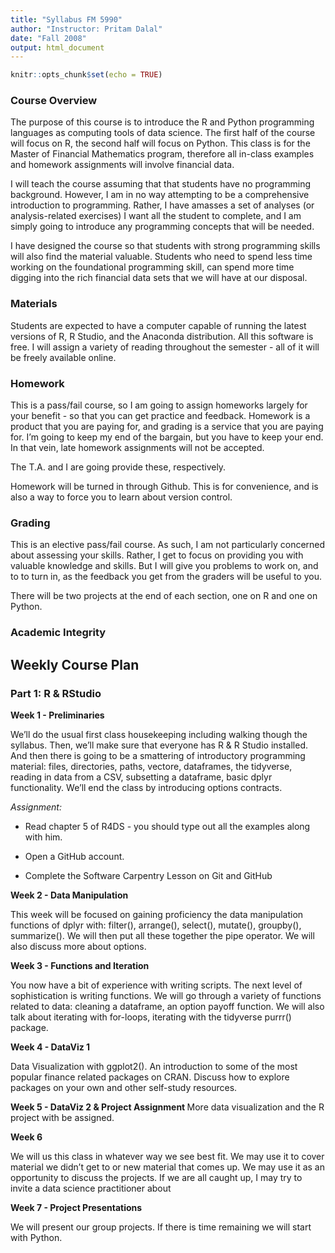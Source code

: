 ```yaml
---
title: "Syllabus FM 5990"
author: "Instructor: Pritam Dalal"
date: "Fall 2008"
output: html_document
---
```


```r
knitr::opts_chunk$set(echo = TRUE)
```

### Course Overview
The purpose of this course is to introduce the R and Python programming languages as computing tools of data science. The first half of the course will focus on R, the second half will focus on Python.  This class is for the Master of Financial Mathematics program, therefore all in-class examples and homework assignments will involve financial data.

I will teach the course assuming that that students have no programming background. However, I am in no way attempting to be a comprehensive introduction to programming.  Rather, I have amasses a set of analyses (or analysis-related exercises) I want all the student to complete, and I am simply going to introduce any programming concepts that will be needed.

I have designed the course so that students with strong programming skills will also find the material valuable.  Students who need to spend less time working on the foundational programming skill, can spend more time digging into the rich financial data sets that we will have at our disposal.


### Materials
Students are expected to have a computer capable of running the latest versions of R, R Studio, and the Anaconda distribution.  All this software is free.  I will assign a variety of reading throughout the semester - all of it will be freely available online. 


### Homework
This is a pass/fail course, so I am going to assign homeworks largely for your benefit - so that you can get practice and feedback.  Homework is a product that you are paying for, and grading is a service that you are paying for.  I'm going to keep my end of the bargain, but you have to keep your end.  In that vein, late homework assignments will not be accepted.

The T.A. and I are going provide these, respectively.

Homework will be turned in through Github.  This is for convenience, and is also a way to force you to learn about version control.

###


### Grading
This is an elective pass/fail course.  As such, I am not particularly concerned about assessing your skills.  Rather, I get to focus on providing you with valuable knowledge and skills.  But I will give you problems to work on, and to to turn in, as the feedback you get from the graders will be useful to you.

There will be two projects at the end of each section, one on R and one on Python.

### Academic Integrity



## Weekly Course Plan

### Part 1: R & RStudio

**Week 1 - Preliminaries**

We'll do the usual first class housekeeping including walking though the syllabus.  Then, we'll make sure that everyone has R & R Studio installed.  And then there is going to be a smattering of introductory programming material: files, directories, paths, vectore, dataframes, the tidyverse, reading in data from a CSV, subsetting a dataframe, basic dplyr functionality.  We'll end the class by introducing options contracts.

*Assignment:*

- Read chapter 5 of R4DS - you should type out all the examples along with him.

- Open a GitHub account.

- Complete the Software Carpentry Lesson on Git and GitHub

**Week 2 - Data Manipulation** 

This week will be focused on gaining proficiency the data manipulation functions of dplyr with: filter(), arrange(), select(), mutate(), groupby(), summarize().  We will then put all these together the pipe operator.  We will also discuss more about options.

<!-- A brief history of R and why it’s used in data science.  Introduction to R: data types and syntax.  Various ways to run R code: interactive command line, scripts, notebooks.   Reading in data from external data sources. Basics of options. -->

<!-- IDEA: a simple visualization of the difference between calendar days and business days. I won't have them graph made up data, but this will be a nice opportunity for them to tell a little story with data and a visualization. -->


**Week 3 - Functions and Iteration**   

You now have a bit of experience with writing scripts.  The next level of sophistication is writing functions. We will go through a variety of functions related to data: cleaning a dataframe, an option payoff function.  We will also talk about iterating with for-loops, iterating with the tidyverse purrr() package.

**Week 4 - DataViz 1** 

Data Visualization with ggplot2().  An introduction to some of the most popular finance related packages on CRAN.  Discuss how to explore packages on your own and other self-study resources.

<!-- Some statics such as linear regression and PCA.  -->

**Week 5 - DataViz 2 & Project Assignment **
More data visualization and the R project with be assigned.


**Week 6**

We will us this class in whatever way we see best fit.  We may use it to cover material we didn't get to or new material that comes up.  We may use it as an opportunity to discuss the projects.  If we are all caught up, I may try to invite a data science practitioner about  


**Week 7 - Project Presentations**

We will present our group projects.  If there is time remaining we will start with Python.






